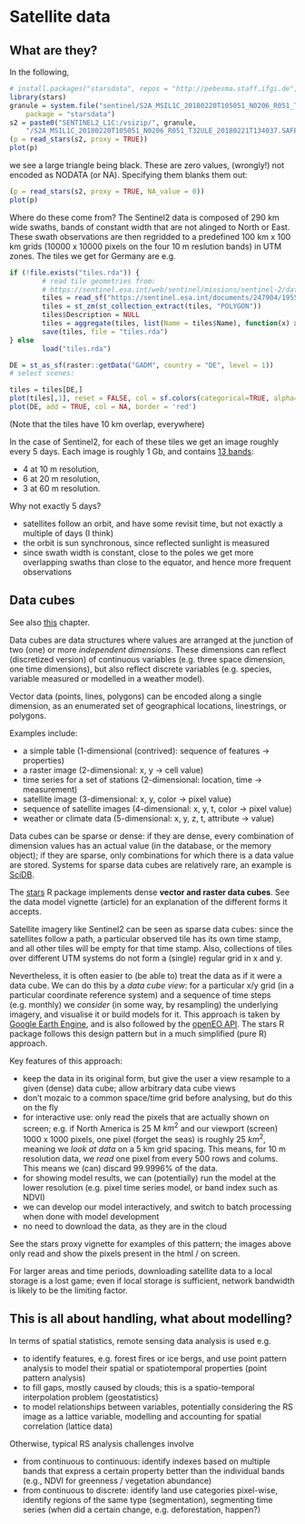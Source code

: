 # Satellite data

## What are they?

In the following,
```r
# install.packages("starsdata", repos = "http://pebesma.staff.ifgi.de", type = "source") 
library(stars)
granule = system.file("sentinel/S2A_MSIL1C_20180220T105051_N0206_R051_T32ULE_20180221T134037.zip", 
	package = "starsdata")
s2 = paste0("SENTINEL2_L1C:/vsizip/", granule, 
	"/S2A_MSIL1C_20180220T105051_N0206_R051_T32ULE_20180221T134037.SAFE/MTD_MSIL1C.xml:10m:EPSG_32632")
(p = read_stars(s2, proxy = TRUE))
plot(p)
```
we see a large triangle being black.  These are zero values, (wrongly!) not encoded as NODATA (or NA). Specifying them blanks them out:
```r
(p = read_stars(s2, proxy = TRUE, NA_value = 0))
plot(p)
```

Where do these come from? The Sentinel2 data is composed of 290 km wide swaths, bands of constant width that are not alinged to North or East. These swath observations are then regridded to a predefined 100 km x 100 km grids (10000 x 10000 pixels on the four 10 m reslution bands) in UTM zones. The tiles we get for Germany are e.g.

```r
if (!file.exists("tiles.rda")) {
        # read tile geometries from:
        # https://sentinel.esa.int/web/sentinel/missions/sentinel-2/data-products
        tiles = read_sf("https://sentinel.esa.int/documents/247904/1955685/S2A_OPER_GIP_TILPAR_MPC__20151209T095117_V20150622T000000_21000101T000000_B00.kml")
        tiles = st_zm(st_collection_extract(tiles, "POLYGON"))
        tiles$Description = NULL
        tiles = aggregate(tiles, list(Name = tiles$Name), function(x) x[1])
        save(tiles, file = "tiles.rda")
} else
        load("tiles.rda")

DE = st_as_sf(raster::getData("GADM", country = "DE", level = 1))
# select scenes:

tiles = tiles[DE,]
plot(tiles[,1], reset = FALSE, col = sf.colors(categorical=TRUE, alpha=.5))
plot(DE, add = TRUE, col = NA, border = 'red')
```
(Note that the tiles have 10 km overlap, everywhere)

In the case of Sentinel2, for each of these tiles we get an image
roughly every 5 days. Each image is roughly 1 Gb, and contains [13 bands](https://en.wikipedia.org/wiki/Sentinel-2):
 
* 4 at 10 m resolution, 
* 6 at 20 m resolution, 
* 3 at 60 m resolution.

Why not exactly 5 days?

* satellites follow an orbit, and have some revisit time, but not exactly a multiple of days (I think)
* the orbit is sun synchronous, since reflected sunlight is measured
* since swath width is constant, close to the poles we get more overlapping swaths than close to the equator, and hence more frequent observations

## Data cubes

See also [this](https://keen-swartz-3146c4.netlify.com/raster.html) chapter.

Data cubes are data structures where values are arranged at the junction of
two (one) or more _independent dimensions_. These dimensions can reflect
(discretized version) of continuous variables (e.g. three space dimension, one
time dimensions), but also reflect discrete variables (e.g. species, 
variable measured or modelled in a weather model).

Vector data (points, lines, polygons) can be encoded along a single dimension, as an enumerated set of geographical locations, linestrings, or polygons.

Examples include:

* a simple table (1-dimensional (contrived): sequence of features -> properties)
* a raster image (2-dimensional: x, y -> cell value)
* time series for a set of stations (2-dimensional: location, time -> measurement)
* satellite image (3-dimensional: x, y, color -> pixel value)
* sequence of satellite images (4-dimensional: x, y, t, color -> pixel value)
* weather or climate data (5-dimensional: x, y, z, t, attribute -> value)

Data cubes can be sparse or dense: if they are dense, every combination of dimension values has an actual value (in the database, or the memory object); if they are sparse, only combinations for which there is a data value are stored. Systems for sparse data cubes are relatively rare, an example is [SciDB](https://www.paradigm4.com/try_scidb/).

The [stars](https://github.com/r-spatial/stars) R package implements dense **vector and raster data cubes**. See the data model vignette (article) for an explanation of the different forms it accepts.

Satellite imagery like Sentinel2 can be seen as sparse data cubes: since the satellites follow a path, a particular observed tile has its own time stamp, and all other tiles will be empty for that time stamp. Also, collections of tiles over different UTM systems do not form a (single) regular grid in x and y.

Nevertheless, it is often easier to (be able to) treat the data as if it were a data cube. We can do this by a _data cube view_: for a particular x/y grid (in a particular coordinate reference system) and a sequence of time steps (e.g. monthly) we _consider_ (in some way, by resampling) the underlying imagery, and visualise it or build models for it. This approach is taken by [Google Earth Engine](https://earthengine.google.com/), and is also followed by the [openEO API](http://openeo.org/). The stars R package follows this design pattern but in a much simplified (pure R) approach.

Key features of this approach:

* keep the data in its original form, but give the user a view resample to a given (dense) data cube; allow arbitrary data cube views 
* don't mozaic to a common space/time grid before analysing, but do this on the fly
* for interactive use: only read the pixels that are actually shown on screen; e.g. if North America is 25 M $km^2$ and our viewport (screen) 1000 x 1000 pixels, one pixel (forget the seas) is roughly 25 $km^2$, meaning we _look at data_ on a 5 km grid spacing. This means, for 10 m resolution data, we _read_ one pixel from every 500 rows and colums. This means we (can) discard 99.9996\% of the data.
* for showing model results, we can (potentially) run the model at the lower resolution (e.g. pixel time series model, or band index such as NDVI)
* we can develop our model interactively, and switch to batch processing when done with model development
* no need to download the data, as they are in the cloud

See the stars proxy vignette for examples of this pattern; the images above only read and show the pixels present in the html / on screen.

For larger areas and time periods, downloading satellite data to a local storage is a lost game; even if local storage is sufficient, network bandwidth is likely to be the limiting factor.

## This is all about handling, what about modelling?

In terms of spatial statistics, remote sensing data analysis is used e.g.

* to identify features, e.g. forest fires or ice bergs, and use point pattern analysis to model their spatial or spatiotemporal properties (point pattern analysis)
* to fill gaps, mostly caused by clouds; this is a spatio-temporal interpolation problem (geostatistics)
* to model relationships between variables, potentially considering the RS image as a lattice variable, modelling and accounting for spatial correlation (lattice data)

Otherwise, typical RS analysis challenges involve

* from continuous to continuous: identify indexes based on multiple bands that express a certain property better than the individual bands (e.g., NDVI for greenness / vegetation abundance)
* from continuous to discrete: identify land use categories pixel-wise, identify regions of the same type (segmentation), segmenting time series (when did a certain change, e.g. deforestation, happen?)
